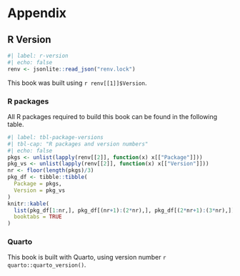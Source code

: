 # Appendix {.unnumbered .appendix}

## R Version {.unnumbered}

```r
#| label: r-version
#| echo: false
renv <- jsonlite::read_json("renv.lock")
```

This book was built using `r renv[[1]]$Version`.

### R packages

All R packages required to build this book can be found in the following table.

```r
#| label: tbl-package-versions
#| tbl-cap: "R packages and version numbers"
#| echo: false
pkgs <- unlist(lapply(renv[[2]], function(x) x[["Package"]]))
pkg_vs <- unlist(lapply(renv[[2]], function(x) x[["Version"]]))
nr <- floor(length(pkgs)/3)
pkg_df <- tibble::tibble(
  Package = pkgs,
  Version = pkg_vs
)
knitr::kable(
  list(pkg_df[1:nr,], pkg_df[(nr+1):(2*nr),], pkg_df[(2*nr+1):(3*nr),]),
  booktabs = TRUE
)
```

### Quarto

This book is built with Quarto, using version number `r quarto::quarto_version()`.

